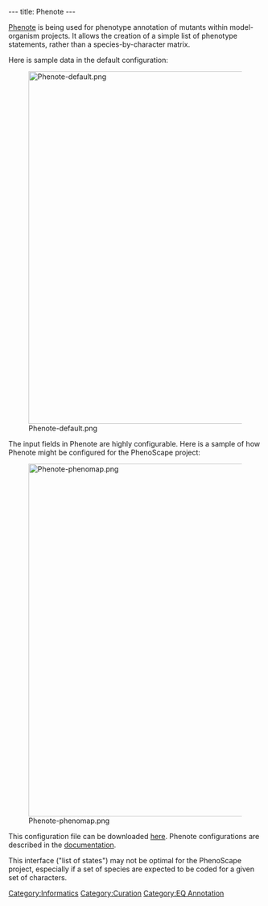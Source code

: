 ---
title: Phenote
---

[http://www.phenote.org/ Phenote] is being used for phenotype annotation of mutants within model-organism projects.  It allows the creation of a simple list of phenotype statements, rather than a species-by-character matrix.

Here is sample data in the default configuration:

[[Image:Phenote-default.png|center|700px]]

The input fields in Phenote are highly configurable.  Here is a sample of how Phenote might be configured for the PhenoScape project:

[[Image:Phenote-phenomap.png|center|700px]]

This configuration file can be downloaded [[Media:phenomap.cfg.zip|here]].  Phenote configurations are described in the [http://www.phenote.org/content/howtos/customize.shtml documentation].

This interface ("list of states") may not be optimal for the PhenoScape project, especially if a set of species are expected to be coded for a given set of characters.

[[Category:Informatics]]
[[Category:Curation]]
[[Category:EQ Annotation]]